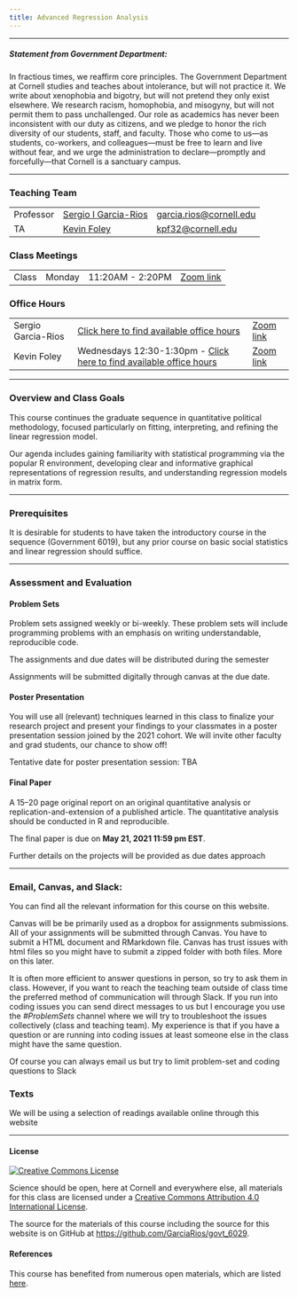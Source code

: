 ---
title: Advanced Regression Analysis
---

***
##### Statement from Government Department: 

In fractious times, we reaffirm core principles.  The Government Department at Cornell studies and teaches about intolerance, but will not practice it.  We write about xenophobia and bigotry, but will not pretend they only exist elsewhere.  We research racism, homophobia, and misogyny, but will not permit them to pass unchallenged.  Our role as academics has never been inconsistent with our duty as citizens, and we pledge to honor the rich diversity of our students, staff, and faculty.  Those who come to us—as students, co-workers, and colleagues—must be free to learn and live without fear, and we urge the administration to declare—promptly and forcefully—that Cornell is a sanctuary campus.

***
### Teaching Team

<table class = "table table-striped table-hover">
<tr>
<td>Professor </td>
<td> <a href="http://www.sergiogarciarios.com">Sergio I Garcia-Rios </a> </td>
<td> <a href="mailto:garcia.rios@cornell.edu">garcia.rios@cornell.edu</a> </td>
</tr>
<tr>
<td>TA</td>
<td><a href="https://government.cornell.edu/kevin-foley">Kevin Foley </a> </td>
<td><a href= "kpf32@cornell.edu"> kpf32@cornell.edu </a> </td>
</tr>

</table>

### Class Meetings

<table class = "table table-striped table-hover">
<td>Class </td>
<td> Monday </td>
<td> 11:20AM - 2:20PM </td>
<td> [Zoom link](https://cornell.zoom.us/j/99722546446?pwd=THJzZlZOOERBd3JFNjhVTHpKdHBUQT09) </td>
</tr>

</table>

### Office Hours



<table class = "table table-striped table-hover">
<tr>
<td>Sergio Garcia-Rios</td>
<td><a href="bookme.html"> [Click here to find available office hours](http://www.sergiogarciarios.com/office_hours/)</td>
<td> [Zoom link](https://cornell.zoom.us/j/3508426266?pwd=RzBYZ2VydDhBUld3alBmZmRIRFdyQT09) </td>
</tr>
<tr>
<td> Kevin Foley </td>
<td> Wednesdays 12:30-1:30pm - [Click here to find available office
hours](https://calendly.com/kpf32/office-hours)</td>
<td> [Zoom link](https://cornell.zoom.us/j/93526866276?pwd=bFl2T0xhc0ZoSkloKzVvSTlGTWN4UT09 ) </td>
</tr>

</table>


***


### Overview and Class Goals


This course continues the graduate sequence in quantitative political methodology, focused particularly on fitting, interpreting, and refining the linear regression model.

Our agenda includes gaining familiarity with statistical programming via the popular R environment, developing clear and informative graphical representations of regression results, and understanding regression models in matrix form.



***


### Prerequisites


It is desirable for students to have taken the introductory course in the sequence (Government 6019), but any prior course on basic social statistics and linear regression should suffice.


***


### Assessment and Evaluation

#### Problem Sets

Problem sets assigned weekly or bi-weekly. These problem sets will include programming problems with an emphasis on writing understandable, reproducible code.

The assignments and due dates will be distributed during the semester


Assignments will be submitted digitally through canvas  at the due date.

#### Poster Presentation

You will use all (relevant) techniques learned in this class to finalize your research project and present your findings to your classmates in a poster presentation session joined by the 2021 cohort. We will invite other faculty and grad students, our chance to show off!

Tentative date for poster presentation session: TBA  <!-- **May 13, 2019 10:00 am EST** -->


#### Final Paper

A 15--20 page original report on an original quantitative analysis or replication-and-extension of a published article.
The quantitative analysis should be conducted in R and reproducible.


The final paper is due on **May  21, 2021 11:59 pm EST**.

Further details on the projects will be provided as due dates approach


***

### Email, Canvas, and Slack: 

You can find all the relevant information for this course on this website. 

Canvas will be be primarily used as a dropbox for assignments submissions. All of your assignments will be submitted through Canvas. You have to submit a HTML document and RMarkdown file. Canvas has trust issues with html files so you might have to submit a zipped folder with  both files. More on this later.



It is often more efficient to answer questions in person, so try to ask them in class. However, if you want to reach the teaching team outside of class time the preferred method of communication will through Slack. If you run into coding issues you can send direct messages to us but I encourage you use the _#ProblemSets_ channel where we will try to troubleshoot the issues collectively (class and teaching team). My experience is that if you have a question or are  running into  coding issues at least someone else in the class might have the same question. 

Of course you can always email us but try to limit problem-set and coding questions to Slack

### Texts

We will be using a selection of readings available online through this website



* * *


#### License

<a rel="license" href="httpso://creativecommons.org/licenses/by/4.0/"><img alt="Creative Commons License" style="border-width:0" src="https://licensebuttons.net/l/by/4.0/88x31.png" /></a>

Science should be open, here at Cornell and everywhere else, all materials for this class are licensed under a <a rel="license" href="https://creativecommons.org/licenses/by/4.0/">Creative Commons Attribution 4.0 International License</a>.

The source for the materials of this course including the source for this website is on GitHub at <https://github.com/GarciaRios/govt_6029>.




#### References

This course has benefited from numerous open materials, which are listed [here](). 

